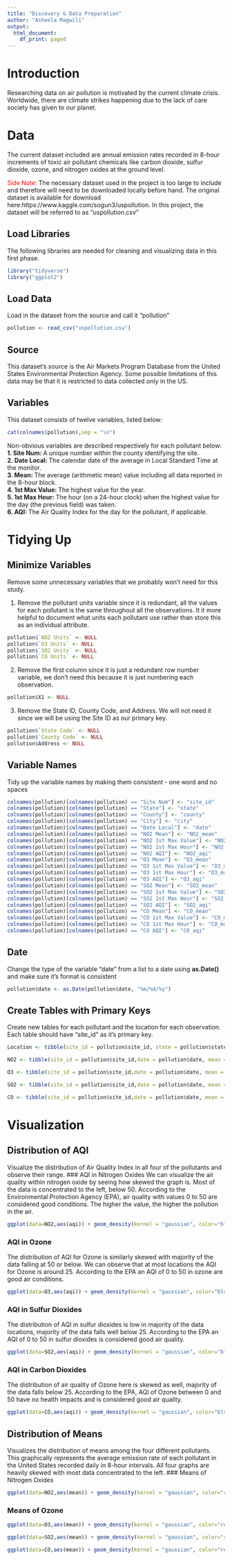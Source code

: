 ```yaml
---
title: "Discovery & Data Preparation"
author: "Asheela Magwili"
output:
  html_document:
    df_print: paged
---
```


# **Introduction**
Researching data on air pollution is motivated by the current climate crisis. Worldwide, there are climate strikes happening due to the lack of care society has given to our planet. 

# **Data**
The current dataset included are annual emission rates recorded in 8-hour increments of toxic air pollutant chemicals like carbon dioxide, sulfur dioxide, ozone, and nitrogen oxides at the ground level.

<span style="color:red">Side Note:</span>
The necessary dataset used in the project is too large to include and therefore will need to be downloaded locally before hand. The original dataset is available for download here:https://www.kaggle.com/sogun3/uspollution. In this project, the dataset will be referred to as "uspollution.csv"

## Load Libraries
The following libraries are needed for cleaning and visualizing data in this first phase.
```r
library("tidyverse")
library("ggplot2")
```

## Load Data
Load in the dataset from the source and call it "pollution"
```r
pollution <- read_csv("uspollution.csv")
```

## Source
This dataset's source is the Air Markets Program Database from the United States Environmental Protection Agency. Some possible limitations of this data may be that it is restricted to data collected only in the US.

## Variables

This dataset consists of twelve variables, listed below:
```r
cat(colnames(pollution),sep = "\n")
```

Non-obvious variables are described respectively for each pollutant below:                 
**1. Site Num: ** A unique number within the county identifying the site.                 
**2. Date Local: ** The calendar date of the average in Local Standard Time at the monitor.                 
**3. Mean: ** The average (arithmetic mean) value including all data reported in the 8-hour block.                 
**4. 1st Max Value: ** The highest value for the year.                 
**5. 1st Max Hour: ** The hour (on a 24-hour clock) when the highest value for the day (the previous field) was taken.                 
**6. AQI: ** The Air Quality Index for the day for the pollutant, if applicable.

# **Tidying Up**
## Minimize Variables
Remove some unnecessary variables that we probably won't need for this study.

1. Remove the pollutant units variable since it is redundant, all the values for each pollutant is the same throughout all the observations. It it more helpful to document what units each pollutant use rather than store this as an individual attribute.
```r
pollution$`NO2 Units` <- NULL
pollution$`O3 Units` <- NULL
pollution$`SO2 Units` <- NULL
pollution$`CO Units` <- NULL
```

2. Remove the first column since it is just a redundant row number variable, we don't need this because it is just numbering each observation.
```r
pollution$X1 <- NULL
```

3. Remove the State ID, County Code, and Address. We will not need it since we will be using the Site ID as our primary key.
```r
pollution$`State Code` <- NULL
pollution$`County Code` <- NULL
pollution$Address <- NULL
```

## Variable Names
Tidy up the variable names by making them consistent - one word and no spaces

```r
colnames(pollution)[colnames(pollution) == "Site Num"] <- "site_id"
colnames(pollution)[colnames(pollution) == "State"] <- "state"
colnames(pollution)[colnames(pollution) == "County"] <- "county"
colnames(pollution)[colnames(pollution) == "City"] <- "city"
colnames(pollution)[colnames(pollution) == "Date Local"] <- "date"
colnames(pollution)[colnames(pollution) == "NO2 Mean"] <- "NO2_mean"
colnames(pollution)[colnames(pollution) == "NO2 1st Max Value"] <- "NO2_max_value"
colnames(pollution)[colnames(pollution) == "NO2 1st Max Hour"] <- "NO2_max_hour"
colnames(pollution)[colnames(pollution) == "NO2 AQI"] <- "NO2_aqi"
colnames(pollution)[colnames(pollution) == "O3 Mean"] <- "O3_mean"
colnames(pollution)[colnames(pollution) == "O3 1st Max Value"] <- "O3_max_value"
colnames(pollution)[colnames(pollution) == "O3 1st Max Hour"] <- "O3_max_hour"
colnames(pollution)[colnames(pollution) == "O3 AQI"] <- "O3_aqi"
colnames(pollution)[colnames(pollution) == "SO2 Mean"] <- "SO2_mean"
colnames(pollution)[colnames(pollution) == "SO2 1st Max Value"] <- "SO2_max_value"
colnames(pollution)[colnames(pollution) == "SO2 1st Max Hour"] <- "SO2_max_hour"
colnames(pollution)[colnames(pollution) == "SO2 AQI"] <- "SO2_aqi"
colnames(pollution)[colnames(pollution) == "CO Mean"] <- "CO_mean"
colnames(pollution)[colnames(pollution) == "CO 1st Max Value"] <- "CO_max_value"
colnames(pollution)[colnames(pollution) == "CO 1st Max Hour"] <- "CO_max_hour"
colnames(pollution)[colnames(pollution) == "CO AQI"] <- "CO_aqi"
```

## Date
Change the type of the variable "date" from a list to a date using **as.Date()** and make sure it's format is consistent
```r
pollution$date <- as.Date(pollution$date, "%m/%d/%y")
```

## Create Tables with Primary Keys
Create new tables for each pollutant and the location for each observation. Each table should have "site_id" as it's primary key.
```r
Location <- tibble(site_id = pollution$site_id, state = pollution$state, county = pollution$county, city = pollution$city, date = pollution$date)

NO2 <- tibble(site_id = pollution$site_id,date = pollution$date, mean = pollution$NO2_mean, max_value = pollution$NO2_max_value, max_hour = pollution$NO2_max_hour, aqi = pollution$NO2_aqi)

O3 <- tibble(site_id = pollution$site_id,date = pollution$date, mean = pollution$O3_mean, max_value = pollution$O3_max_value, max_hour = pollution$O3_max_hour, aqi = pollution$O3_aqi)

SO2 <- tibble(site_id = pollution$site_id,date = pollution$date, mean = pollution$SO2_mean, max_value = pollution$SO2_max_value, max_hour = pollution$SO2_max_hour, aqi = pollution$SO2_aqi)

CO <- tibble(site_id = pollution$site_id,date = pollution$date, mean = pollution$CO_mean, max_value = pollution$CO_max_value, max_hour = pollution$CO_max_hour, aqi = pollution$CO_aqi)
```

# **Visualization**

## Distribution of AQI
Visualize the distribution of Air Quality Index in all four of the pollutants and observe their range.
### AQI in Nitrogen Oxides
We can visualize the air quality within nitrogen oxide by seeing how skewed the graph is. Most of the data is concentrated to the left, below 50. According to the Environmental Protection Agency (EPA), air quality with values 0 to 50 are considered good conditions. The higher the value, the higher the pollution in the air.
```r
ggplot(data=NO2,aes(aqi)) + geom_density(kernel = "gaussian", color="blue") + labs(title="Distribution of Air Quality in Nitrogen Oxides",x="Air Quality Index",y="Density")
```

### AQI in Ozone
The distribution of AQI for Ozone is similarly skewed with majority of the data falling at 50 or below. We can observe that at most locations the AQI for Ozone is around 25. According to the EPA an AQI of 0 to 50 in ozone are good air conditions.
```r
ggplot(data=O3,aes(aqi)) + geom_density(kernel = "gaussian", color="blue") + labs(title="Distribution of Air Quality in the Ozone",x="Air Quality Index",y="Density")
```

### AQI in Sulfur Dioxides
The distribution of AQI in sulfur dioxides is low in majority of the data locations, majority of the data falls well below 25. According to the EPA an AQI of 0 to 50 in sulfur dioxides is considered good air quality.
```r
ggplot(data=SO2,aes(aqi)) + geom_density(kernel = "gaussian", color="blue") + labs(title="Distribution of Air Quality in Sulfur Dioxides",x="Air Quality Index",y="Density")
```

### AQI in Carbon Dioxides
The distribution of air quality of Ozone here is skewed as well, majority of the data falls below 25. According to the EPA, AQI of Ozone between 0 and 50 have no health impacts and is considered good air quality.
```r
ggplot(data=CO,aes(aqi)) + geom_density(kernel = "gaussian", color="blue") + labs(title="Distribution of Air Quality in Carbon Dioxide",x="Air Quality Index",y="Density")
```

## Distribution of Means
Visualizes the distribution of means among the four different pollutants. This graphically represents the average emission rate of each pollutant in the United States recorded daily in 8-hour intervals. All four graphs are heavily skewed with most data concentrated to the left.
### Means of Nitrogen Oxides
```r
ggplot(data=NO2,aes(mean)) + geom_density(kernel = "gaussian", color="red") + labs(title="Distribution of Mean in Nitrogen Oxides",x="Mean",y="Density")
```

### Means of Ozone
```r
ggplot(data=O3,aes(mean)) + geom_density(kernel = "gaussian", color="red") + labs(title="Distribution of Mean in Ozone",x="Mean",y="Density")
```

```r
ggplot(data=SO2,aes(mean)) + geom_density(kernel = "gaussian", color="red") + labs(title="Distribution of Mean in Sulfur Oxides",x="Mean",y="Density")
```

```r
ggplot(data=CO,aes(mean)) + geom_density(kernel = "gaussian", color="red") + labs(title="Distribution of Mean in Carbon Dioxides",x="Mean",y="Density")
```

